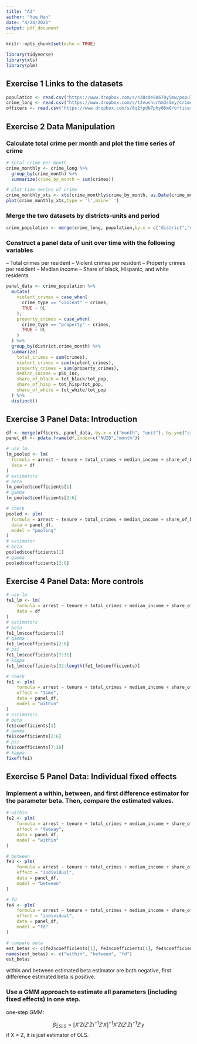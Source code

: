 ```yaml
---
title: "A3"
author: "Yue Han"
date: "4/24/2021"
output: pdf_document
---
```


```r
knitr::opts_chunk$set(echo = TRUE)
```

```r
library(tidyverse)
library(xts)
library(plm)
```

## Exercise 1 Links to the datasets

```r
population <- read.csv("https://www.dropbox.com/s/s38cde88670y5mw/population.csv?dl=1")
crime_long <- read.csv("https://www.dropbox.com/s/t3vushurhm3s5my/crime_long.csv?dl=1")
officers <- read.csv("https://www.dropbox.com/s/8q2fpdb7phy86m8/officers.csv?dl=1")
```

## Exercise 2 Data Manipulation

### Calculate total crime per month and plot the time series of crime

```r
# total crime per month
crime_monthly <- crime_long %>%
  group_by(crime_month) %>%
  summarize(crime_by_month = sum(crimes))

# plot time series of crime
crime_monthly_xts <- xts(crime_monthly$crime_by_month, as.Date(crime_monthly$crime_month, format='%Y-%m-%d'))
plot(crime_monthly_xts,type = 'l',main=' ')
```

### Merge the two datasets by districts-units and period

```r
crime_population <- merge(crime_long, population,by.x = c("district","crime_month"), by.y = c("district","month"), all = TRUE)
```

### Construct a panel data of unit over time with the following variables

– Total crimes per resident
– Violent crimes per resident
– Property crimes per resident
– Median income
– Share of black, Hispanic, and white residents

```r
panel_data <- crime_population %>%
  mutate(
    violent_crimes = case_when(
      crime_type == "violent" ~ crimes,
      TRUE ~ 0L
    ),
    property_crimes = case_when(
      crime_type == "property" ~ crimes,
      TRUE ~ 0L
    )
  ) %>%
  group_by(district,crime_month) %>%
  summarize(
    total_crimes = sum(crimes),
    violent_crimes = sum(violent_crimes),
    property_crimes = sum(property_crimes),
    median_income = p50_inc,
    share_of_black = tot_black/tot_pop,
    share_of_hisp = tot_hisp/tot_pop,
    share_of_white = tot_white/tot_pop
  ) %>%
  distinct()
```

## Exercise 3 Panel Data: Introduction

```r
df <- merge(officers, panel_data, by.x = c("month", "unit"), by.y=c("crime_month", "district"), all.x=TRUE)
panel_df <- pdata.frame(df,index=c("NUID","month"))
```

```r
# use lm
lm_pooled <- lm(
  formula = arrest ~ tenure + total_crimes + median_income + share_of_black + share_of_hisp + share_of_white - 1,
  data = df
)
# estimators
# beta
lm_pooled$coefficients[1]
# gamma
lm_pooled$coefficients[2:6]
```

```r
# check
pooled <- plm(
  formula = arrest ~ tenure + total_crimes + median_income + share_of_black + share_of_hisp + share_of_white - 1,
  data = panel_df,
  model = "pooling"
)
# estimator
# beta
pooled$coefficients[1]
# gamma
pooled$coefficients[2:6]
```

## Exercise 4 Panel Data: More controls

```r
# use lm
fe1_lm <- lm(
    formula = arrest ~ tenure + total_crimes + median_income + share_of_black + share_of_hisp + share_of_white + factor(unit) + factor(month) - 1,
    data = df
)
# estimators
# beta
fe1_lm$coefficients[1]
# gamma
fe1_lm$coefficients[2:6]
# psi
fe1_lm$coefficients[7:31]
# kappa
fe1_lm$coefficients[32:length(fe1_lm$coefficients)]
```

```r
# check
fe1 <- plm(
    formula = arrest ~ tenure + total_crimes + median_income + share_of_black + share_of_hisp + share_of_white + factor(unit) - 1,
    effect = "time",
    data = panel_df,
    model = "within"
)
# estimators
# beta
fe1$coefficients[1]
# gamma
fe1$coefficients[2:6]
# psi
fe1$coefficients[7:30]
# kappa
fixef(fe1)
```

## Exercise 5 Panel Data: Individual fixed effects

### Implement a within, between, and first difference estimator for the parameter beta. Then, compare the estimated values.

```r
# within 
fe2 <- plm(
    formula = arrest ~ tenure + total_crimes + median_income + share_of_black + share_of_hisp + share_of_white + factor(unit) - 1,
    effect = "twoway",
    data = panel_df,
    model = "within"
)
```

```r
# between 
fe3 <- plm(
    formula = arrest ~ tenure + total_crimes + median_income + share_of_black + share_of_hisp + share_of_white + factor(unit) + factor(month) - 1,
    effect = "individual",
    data = panel_df,
    model = "between"
)
```

```r
# fd
fe4 <- plm(
    formula = arrest ~ tenure + total_crimes + median_income + share_of_black + share_of_hisp + share_of_white + factor(unit) + factor(month) - 1,
    effect = "individual",
    data = panel_df,
    model = "fd"
)
```

```r
# compare beta
est_betas <- c(fe2$coefficients[1], fe3$coefficients[1], fe4$coefficients[1])
names(est_betas) <- c("within", "between", "fd")
est_betas
```

within and between estimated beta estimator are both negative, first difference 
estimated beta is positive.

### Use a GMM approach to estimate all parameters (including fixed effects) in one step.

one-step GMM:

$$
\hat\beta_{2SLS}=[X'Z(Z'Z)^{-1}Z'X]^{-1}X'Z(Z'Z)^{-1}Z'y
$$
if X = Z, it is just estimator of OLS.
